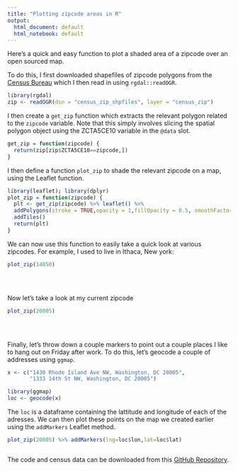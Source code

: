 ```yaml
---
title: "Plotting zipcode areas in R"
output:
  html_document: default
  html_notebook: default
---
```


Here's a quick and easy function to plot a shaded area of a zipcode over an open sourced map.

To do this, I first downloaded shapefiles of zipcode polygons from the [Census Bureau](https://www.census.gov/geo/maps-data/data/cbf/cbf_zcta.html) which I then read in using `rgdal::readOGR`.

```r
library(rgdal)
zip <- readOGR(dsn = "census_zip_shpfiles", layer = "census_zip")
```

I then create a `get_zip` function which extracts the relevant polygon related to the `zipcode` variable. Note that this simply involves slicing the spatial polygon object using the ZCTA5CE10 variable in the `@data` slot.

```r
get_zip = function(zipcode) {
  return(zip[zip$ZCTA5CE10==zipcode,])
}
```

I then define a function `plot_zip` to shade the relevant zipcode on a map, using the Leaflet function.

```r
library(leaflet); library(dplyr)
plot_zip = function(zipcode) {
  plt <- get_zip(zipcode) %>% leaflet() %>%
  addPolygons(stroke = TRUE,opacity = 1,fillOpacity = 0.5, smoothFactor = 0.5,color="black",weight = 0.5) %>%
  addTiles() 
  return(plt)
}
```

We can now use this function to easily take a quick look at various zipcodes. For example, I used to live in Ithaca, New york:

```r
plot_zip(14850)
```

<center>
```r
```
</center>

<br>

Now let's take a look at my current zipcode
```r
plot_zip(20005)
```

<center>
```r
```
</center>

<br>

Finally, let's throw down a couple markers to point out a couple places I like to hang out on Friday after work. To do this, let's geocode a couple of addresses using `ggmap`.

```r
x <- c("1430 Rhode Island Ave NW, Washington, DC 20005",
       "1333 14th St NW, Washington, DC 20005")

library(ggmap)
loc <- geocode(x)
```

The `loc` is a dataframe containing the lattitude and longitude of each of the adresses. We can then plot these points on the map we created earlier using the `addMarkers` Leaflet method.

```r
plot_zip(20005) %>% addMarkers(lng=loc$lon,lat=loc$lat)
```


<center>
```r
```
</center>

The code and census data can be downloaded from this [GitHub Repository](https://github.com/hautahi/ZipCodeMapR).